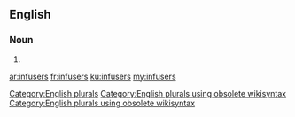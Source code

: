 ==English==

===Noun===
{{head|en}}

# {{plural of|infuser}}

[[Category:English plurals]][[Category:English plurals using obsolete wikisyntax]][[Category:English plurals using obsolete wikisyntax]]

[[ar:infusers]]
[[fr:infusers]]
[[ku:infusers]]
[[my:infusers]]